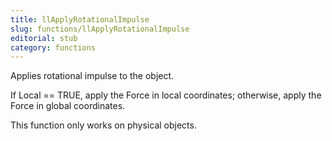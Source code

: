 ```yaml
---
title: llApplyRotationalImpulse
slug: functions/llApplyRotationalImpulse
editorial: stub
category: functions
---
```


<LSLFunction name="llApplyRotationalImpulse"/>

Applies rotational impulse to the object.

If Local == TRUE, apply the Force in local coordinates; otherwise, apply the Force in global coordinates.

This function only works on physical objects.
